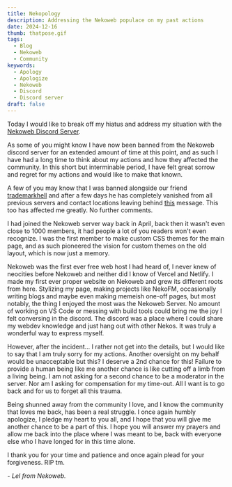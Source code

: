 ```yaml
---
title: Nekopology
description: Addressing the Nekoweb populace on my past actions
date: 2024-12-16
thumb: thatpose.gif
tags:
  - Blog
  - Nekoweb
  - Community
keywords:
  - Apology
  - Apologize
  - Nekoweb
  - Discord
  - Discord server
draft: false
---
```


Today I would like to break off my hiatus and address my situation with the [Nekoweb Discord Server](https://discord.gg/hvfHKyVS6b).

As some of you might know I have now been banned from the Nekoweb discord server for an extended amount of time at this point, and as such I have had a long time to think about my actions and how they affected the community. In this short but interminable period, I have felt great sorrow and regret for my actions and would like to make that known.

A few of you may know that I was banned alongside our friend [trademarkhell](https://trademarkhell.net) and after a few days he has completely vanished from all previous servers and contact locations leaving behind [this](https://trademarkhell.net/blog/contrarianism/) message. This too has affected me greatly. No further comments.

I had joined the Nekoweb server way back in April, back then it wasn't even close to 1000 members, it had people a lot of you readers won't even recognize. I was the first member to make custom CSS themes for the main page, and as such pioneered the vision for custom themes on the old layout, which is now just a memory.

Nekoweb was the first ever free web host I had heard of, I never knew of neocities before Nekoweb and neither did I know of Vercel and Netlify. I made my first ever proper website on Nekoweb and grew its different roots from here. Stylizing my page, making projects like NekoFM, occasionally writing blogs and maybe even making memeish one-off pages, but most notably, the thing I enjoyed the most was the Nekoweb Server. No amount of working on VS Code or messing with build tools could bring me the joy I felt conversing in the discord. The discord was a place where I could share my webdev knowledge and just hang out with other Nekos. It was truly a wonderful way to express myself.

However, after the incident... I rather not get into the details, but I would like to say that I am truly sorry for my actions. Another oversight on my behalf would be unacceptable but this? I deserve a 2nd chance for this! Failure to provide a human being like me another chance is like cutting off a limb from a living being. I am not asking for a second chance to be a moderator in the server. Nor am I asking for compensation for my time-out. All I want is to go back and for us to forget all this trauma.

Being shunned away from the community I love, and I know the community that loves me back, has been a real struggle. I once again humbly apologize, I pledge my heart to you all, and I hope that you will give me another chance to be a part of this. I hope you will answer my prayers and allow me back into the place where I was meant to be, back with everyone else who I have longed for in this time alone.

I thank you for your time and patience and once again plead for your forgiveness. RIP tm.

\- _Lel from Nekoweb._
